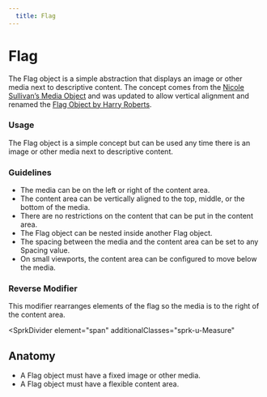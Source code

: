 ```yaml
---
  title: Flag
---
```


# Flag

The Flag object is a simple abstraction that displays an
image or other media next to descriptive content.
The concept comes from the
[Nicole Sullivan’s Media Object](http://www.stubbornella.org/content/2010/06/25/the-media-object-saves-hundreds-of-lines-of-code/)
and was updated to allow vertical
alignment and renamed the
[Flag Object by Harry Roberts](https://csswizardry.com/2013/05/the-flag-object/).

<ComponentPreview
  componentName="flag--default-story"
  hasHTML
/>

### Usage

The Flag object is a simple concept but can
be used any time there is an image or other
media next to descriptive content.

### Guidelines

- The media can be on the left or right of the content area.
- The content area can be vertically aligned
to the top, middle, or the bottom of the media.
- There are no restrictions on the content
that can be put in the content area.
- The Flag object can be nested inside another Flag object.
- The spacing between the media and the content
area can be set to any Spacing value.
- On small viewports, the content area
can be configured to move below the media.

### Reverse Modifier
This modifier rearranges elements of the flag so the media is to the right of the content area.
<ComponentPreview
  componentName="flag--reverse"
  hasHTML
/>

<SprkDivider
 element="span"
 additionalClasses="sprk-u-Measure"
></SprkDivider>

## Anatomy

- A Flag object must have a fixed image or other media.
- A Flag object must have a flexible content area.